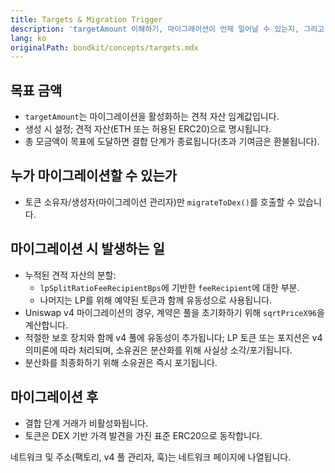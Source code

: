 ```yaml
---
title: Targets & Migration Trigger
description: 'targetAmount 이해하기, 마이그레이션이 언제 일어날 수 있는지, 그리고 마이그레이션 중에 무슨 일이 발생하는지.'
lang: ko
originalPath: bondkit/concepts/targets.mdx
---
```

## 목표 금액

- `targetAmount`는 마이그레이션을 활성화하는 견적 자산 임계값입니다.
- 생성 시 설정; 견적 자산(ETH 또는 허용된 ERC20)으로 명시됩니다.
- 총 모금액이 목표에 도달하면 결합 단계가 종료됩니다(초과 기여금은 환불됩니다).

## 누가 마이그레이션할 수 있는가

- 토큰 소유자/생성자(마이그레이션 관리자)만 `migrateToDex()`를 호출할 수 있습니다.

## 마이그레이션 시 발생하는 일

- 누적된 견적 자산의 분할:
  - `lpSplitRatioFeeRecipientBps`에 기반한 `feeRecipient`에 대한 부분.
  - 나머지는 LP를 위해 예약된 토큰과 함께 유동성으로 사용됩니다.
- Uniswap v4 마이그레이션의 경우, 계약은 풀을 초기화하기 위해 `sqrtPriceX96`을 계산합니다.
- 적절한 보호 장치와 함께 v4 풀에 유동성이 추가됩니다; LP 토큰 또는 포지션은 v4 의미론에 따라 처리되며, 소유권은 분산화를 위해 사실상 소각/포기됩니다.
- 분산화를 최종화하기 위해 소유권은 즉시 포기됩니다.

## 마이그레이션 후

- 결합 단계 거래가 비활성화됩니다.
- 토큰은 DEX 기반 가격 발견을 가진 표준 ERC20으로 동작합니다.

<Note>
네트워크 및 주소(팩토리, v4 풀 관리자, 훅)는 네트워크 페이지에 나열됩니다.
</Note>
